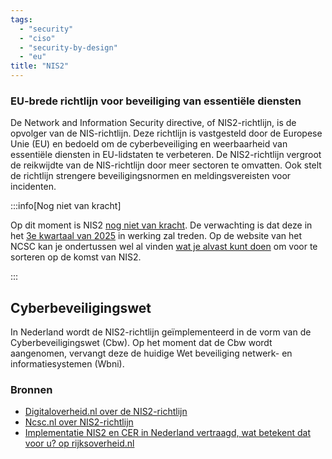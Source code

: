 ```yaml
---
tags:
  - "security"
  - "ciso"
  - "security-by-design"
  - "eu"
title: "NIS2"
---
```


### EU-brede richtlijn voor beveiliging van essentiële diensten

De Network and Information Security directive, of NIS2-richtlijn, is de opvolger van de NIS-richtlijn. Deze richtlijn is vastgesteld door de Europese Unie (EU) en bedoeld om de cyberbeveiliging en weerbaarheid van essentiële diensten in EU-lidstaten te verbeteren. De NIS2-richtlijn vergroot de reikwijdte van de NIS-richtlijn door meer sectoren te omvatten. Ook stelt de richtlijn strengere beveiligingsnormen en meldingsvereisten voor incidenten.

:::info[Nog niet van kracht]

Op dit moment is NIS2 [nog niet van kracht](https://www.ncsc.nl/over-ncsc/wettelijke-taak/wat-gaat-de-nis2-richtlijn-betekenen-voor-uw-organisatie). De verwachting is dat deze in het [3e kwartaal van 2025](https://www.rijksoverheid.nl/actueel/nieuws/2024/10/23/implementatie-nis2-en-cer-in-nederland-vertraagd-wat-betekent-dat-voor-u#:~:text=In%20Nederland%20is%20het%20niet,van%202025%20in%20werking%20treden.) in werking zal treden. Op de website van het NCSC kan je ondertussen wel al vinden [wat je alvast kunt doen](https://www.ncsc.nl/over-ncsc/wettelijke-taak/wat-gaat-de-nis2-richtlijn-betekenen-voor-uw-organisatie/hoe-kan-uw-organiseren-zich-voorbereiden-op-de-nis2-richtlijn) om voor te sorteren op de komst van NIS2.

:::

## Cyberbeveiligingswet

In Nederland wordt de NIS2-richtlijn geïmplementeerd in de vorm van de Cyberbeveiligingswet (Cbw). Op het moment dat de Cbw wordt aangenomen, vervangt deze de huidige Wet beveiliging netwerk- en informatiesystemen (Wbni).

### Bronnen

- [Digitaloverheid.nl over de NIS2-richtlijn](https://www.digitaleoverheid.nl/overzicht-van-alle-onderwerpen/nis2-richtlijn/)
- [Ncsc.nl over NIS2-richtlijn](https://www.ncsc.nl/over-ncsc/wettelijke-taak/wat-gaat-de-nis2-richtlijn-betekenen-voor-uw-organisatie)
- [Implementatie NIS2 en CER in Nederland vertraagd, wat betekent dat voor u? op rijksoverheid.nl](https://www.rijksoverheid.nl/actueel/nieuws/2024/10/23/implementatie-nis2-en-cer-in-nederland-vertraagd-wat-betekent-dat-voor-u#:~:text=In%20Nederland%20is%20het%20niet,van%202025%20in%20werking%20treden.)
